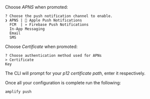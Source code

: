 Choose _APNS_ when promoted:

```console
? Choose the push notification channel to enable.
❯ APNS |  Apple Push Notifications
  FCM  | » Firebase Push Notifications
  In-App Messaging
  Email
  SMS
```

Choose _Certificate_ when promoted:

```console
? Choose authentication method used for APNs
> Certificate
Key
```

The CLI will prompt for your _p12 certificate path_, enter it respectively.

Once all your configuration is complete run the following:

```sh
amplify push
```

